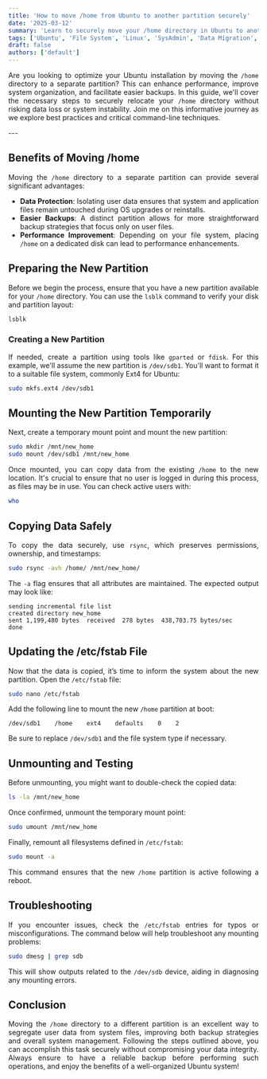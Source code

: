 ```yaml
---
title: 'How to move /home from Ubuntu to another partition securely'
date: '2025-03-12'
summary: 'Learn to securely move your /home directory in Ubuntu to another partition, ensuring data integrity and system stability during the process.'
tags: ['Ubuntu', 'File System', 'Linux', 'SysAdmin', 'Data Migration', 'Operating System', 'Partitioning']
draft: false
authors: ['default']
---
```


<div align="justify">

Are you looking to optimize your Ubuntu installation by moving the `/home` directory to a separate partition? This can enhance performance, improve system organization, and facilitate easier backups. In this guide, we'll cover the necessary steps to securely relocate your `/home` directory without risking data loss or system instability. Join me on this informative journey as we explore best practices and critical command-line techniques.

</div>
---

<div align="justify">

## Benefits of Moving /home

Moving the `/home` directory to a separate partition can provide several significant advantages:
- **Data Protection**: Isolating user data ensures that system and application files remain untouched during OS upgrades or reinstalls.
- **Easier Backups**: A distinct partition allows for more straightforward backup strategies that focus only on user files.
- **Performance Improvement**: Depending on your file system, placing `/home` on a dedicated disk can lead to performance enhancements.

## Preparing the New Partition

Before we begin the process, ensure that you have a new partition available for your `/home` directory. You can use the `lsblk` command to verify your disk and partition layout:

```bash
lsblk
```

### Creating a New Partition
If needed, create a partition using tools like `gparted` or `fdisk`. For this example, we'll assume the new partition is `/dev/sdb1`. You'll want to format it to a suitable file system, commonly Ext4 for Ubuntu:

```bash
sudo mkfs.ext4 /dev/sdb1
```

## Mounting the New Partition Temporarily

Next, create a temporary mount point and mount the new partition:

```bash
sudo mkdir /mnt/new_home
sudo mount /dev/sdb1 /mnt/new_home
```

Once mounted, you can copy data from the existing `/home` to the new location. It's crucial to ensure that no user is logged in during this process, as files may be in use. You can check active users with:

```bash
who
```

## Copying Data Safely

To copy the data securely, use `rsync`, which preserves permissions, ownership, and timestamps:

```bash
sudo rsync -avh /home/ /mnt/new_home/
```

The `-a` flag ensures that all attributes are maintained. The expected output may look like:

```
sending incremental file list
created directory new_home
sent 1,199,480 bytes  received  278 bytes  438,703.75 bytes/sec
done
```

## Updating the /etc/fstab File

Now that the data is copied, it’s time to inform the system about the new partition. Open the `/etc/fstab` file:

```bash
sudo nano /etc/fstab
```

Add the following line to mount the new `/home` partition at boot:

```
/dev/sdb1    /home    ext4    defaults    0    2
```

Be sure to replace `/dev/sdb1` and the file system type if necessary.

## Unmounting and Testing

Before unmounting, you might want to double-check the copied data:

```bash
ls -la /mnt/new_home
```

Once confirmed, unmount the temporary mount point:

```bash
sudo umount /mnt/new_home
```

Finally, remount all filesystems defined in `/etc/fstab`:

```bash
sudo mount -a
```

This command ensures that the new `/home` partition is active following a reboot.

## Troubleshooting

If you encounter issues, check the `/etc/fstab` entries for typos or misconfigurations. The command below will help troubleshoot any mounting problems:

```bash
sudo dmesg | grep sdb
```

This will show outputs related to the `/dev/sdb` device, aiding in diagnosing any mounting errors.

## Conclusion

Moving the `/home` directory to a different partition is an excellent way to segregate user data from system files, improving both backup strategies and overall system management. Following the steps outlined above, you can accomplish this task securely without compromising your data integrity. Always ensure to have a reliable backup before performing such operations, and enjoy the benefits of a well-organized Ubuntu system!

</div>